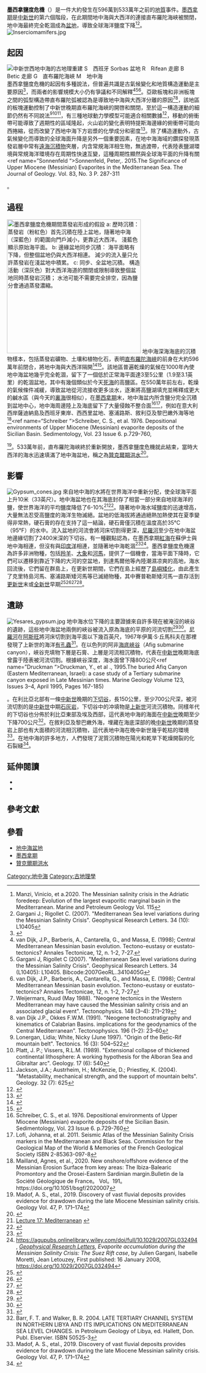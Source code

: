 {{Expand language|1=en|time=2021-10-04T03:54:19+00:00}}
'''墨西拿鹽度危機'''（{{lang-en|Messinian salinity crisis}}）是一件大約發生在596萬到533萬年之前的[[地質|地質]]事件。[[墨西拿期|墨西拿期]]是[[中新世|中新世]]的第六個階段，在此期間地中海與大西洋的連接直布羅陀海峽被關閉，地中海最終完全乾涸成為[[盆地|盆地]]，導致全球海洋鹽度下降<ref name=”Manzi”>Manzi, Vinicio, et a.2020. The Messinian salinity crisis in the Adriatic foredeep: Evolution of the largest evaporitic marginal basin in the Mediterranean. Marine and Petroleum Geology Vol. 115</ref><ref name=”Gargani”>Gargani J.; Rigollet C. (2007). "Mediterranean Sea level variations during the Messinian Salinity Crisis". Geophysical Research Letters. 34 (10): L10405</ref>。
[[File:Inserciomamifers.jpg|thumb]]
==起因==
[[File:Messinian palaeogeography.svg|thumb|中新世西地中海的古地理重建<br />
{{legend-line|red solid 2px|今日海岸線}}
'''S''' 西班牙 Sorbas 盆地<br />
'''R''' Rifean 走廊<br />
'''B''' Betic 走廊<br />
'''G''' 直布羅陀海峽<br />
'''M''' 地中海]]
墨西拿鹽度危機的起因有多種說法，但普遍共識是古氣候變化和地質構造運動是主要原因<ref name ="Gargani-2007">{{cite journal |vauthors=Gargani J, Rigollet C |year=2007|title=Mediterranean Sea level variations during the Messinian Salinity Crisis.|journal=Geophysical Research Letters |volume=34 |issue= L10405 |pages= L10405|doi=10.1029/2007GL029885|bibcode=2007GeoRL..3410405G|s2cid=128771539|url=https://semanticscholar.org/paper/8b87f296fc8153f8346509279b9423a857a571de|doi-access=free }}</ref>，而兩者的影響規模大小仍有爭議和不同解釋<ref name="Van dijk-etal-1998">van Dijk, J.P., Barberis, A., Cantarella, G., and Massa, E. (1998); Central Mediterranean Messinian basin evolution. Tectono-eustasy or eustato-tectonics? Annales Tectonicae, 12, n. 1-2, 7-27.</ref><ref name=”Gargani“>Gargani J, Rigollet C (2007). "Mediterranean Sea level variations during the Messinian Salinity Crisis". Geophysical Research Letters. 34 (L10405): L10405. Bibcode:2007GeoRL..3410405G</ref><ref name=”Dijk“>van Dijk, J.P., Barberis, A., Cantarella, G., and Massa, E. (1998); Central Mediterranean Messinian basin evolution. Tectono-eustasy or eustato-tectonics? Annales Tectonicae, 12, n. 1-2, 7-27</ref>。亞歐板塊和非洲板塊之間的弧型構造帶直布羅陀弧被認為是導致地中海與大西洋分離的原因<ref name="Weijermars“">Weijermars, Ruud (May 1988). "Neogene tectonics in the Western Mediterranean may have caused the Messinian salinity crisis and an associated glacial event". Tectonophysics. 148 (3–4): 211–219</ref><ref name=”Dijk1“>van Dijk J.P., Okkes F.W.M. (1991). "Neogene tectonostratigraphy and kinematics of Calabrian Basins. implications for the geodynamics of the Central Mediterranean". Tectonophysics. 196 (1–2): 23–60</ref>，該地區的板塊運動控制了中新世晚期直布羅陀海峽的開啓和關閉，至於這一構造運動的細節仍然有不同說法<ref name=”Lonergan“>Lonergan, Lidia; White, Nicky (June 1997). "Origin of the Betic-Rif mountain belt". Tectonics. 16 (3): 504–522</ref><ref name=”Platt“> Platt, J. P.; Vissers, R.L.M. (1989). "Extensional collapse of thickened continental lithosphere: A working hypothesis for the Alboran Sea and Gibraltar arc". Geology. 17 (6): 540</ref><ref name=”Jackson“>Jackson, J.A.; Austrheim, H.; McKenzie, D.; Priestley, K. (2004). "Metastability, mechanical strength, and the support of mountain belts". Geology. 32 (7): 625</ref>，有三種地球動力學模型可能適合相關數據<ref name="van Dijk-and-Okkes_1991">{{cite journal | author = van Dijk J.P., Okkes F.W.M. | year = 1991 | title = Neogene tectonostratigraphy and kinematics of Calabrian Basins. implications for the geodynamics of the Central Mediterranean | journal = Tectonophysics | volume = 196 | issue = 1–2| pages = 23–60 | doi=10.1016/0040-1951(91)90288-4| bibcode = 1991Tectp.196...23V}}</ref>，移動的俯衝帶可能導致了週期性的區域隆起，火山岩的變化表明特提斯海邊緣的俯衝帶可能向西捲縮，從而改變了西地中海下方岩漿的化學成分和密度<ref name=Lonergan1997>{{cite journal|last1=Lonergan|first1=Lidia|last2=White|first2=Nicky|title=Origin of the Betic-Rif mountain belt|journal=Tectonics|date=June 1997|volume=16|issue=3|pages=504–522|doi=10.1029/96TC03937|bibcode=1997Tecto..16..504L|hdl=10044/1/21686|hdl-access=free}}</ref>。除了構造運動外，古氣候變化而導致的全球海面升降是另外一個重要因素，在地中海海域的鑽探發現蒸發岩層中常有[[遠海沉積物|遠海沉積物]]夾層，内含常規海洋相生物，無過渡帶，代表陸表鹽湖環境與常規海洋環境存在周期性快速互變，這種周期性顯然與全球海平面的升降有關<ref name=”Sonnenfeld “>Sonnenfeld, Peter,. 2015.The Significance of Upper Miocene (Messinian) Evaporites in the Mediterranean Sea. The Journal of Geology. Vol. 83, No. 3  P. 287-311</ref>。

==過程==
[[File:MSC basin hypotheses.svg|thumb|350px|墨西拿鹽度危機期間蒸發岩形成的假設
<br />a: 歷時沉積：蒸發岩（粉紅色）首先沉積在陸上盆地，隨著地中海（深藍色）的範圍向門戶減小，更靠近大西洋。 淺藍色顯示原始海平面。
<br />b: 邊緣盆地同步沉積： 海平面略有下降，但整個盆地仍與大西洋相連。 減少的流入量只允許蒸發岩在淺盆地中積累。
<br />c: 同步、全盆地沉積。 構造活動（深灰色）對大西洋海道的關閉或限制導致整個盆地同時蒸發岩沉積； 水池可能不需要完全排空，因為鹽分會通過蒸發濃縮。]]
地中海深海海底的沉積物樣本，包括蒸發岩礦物、土壤和植物化石，表明[[直布羅陀海峽|直布羅陀海峽]]的前身在大約596萬年前閉合，將地中海與大西洋隔開<ref>{{Cite book|last=Cunliffe|first=Sir Barry|url=https://books.google.com/books?id=H583DwAAQBAJ&newbks=0&printsec=frontcover&pg=PT56&dq&hl=en|title=On the Ocean: The Mediterranean and the Atlantic from prehistory to AD 1500|date=2017-09-29|publisher=Oxford University Press|isbn=978-0-19-107534-6|pages=56|language=en|quote=the remnant Tethys became joined to the Atlantic, roughly along the line of what was to become the Strait of Gibraltar. About 5.96 million years ago this gap closed, initiating what is known as the Messinian Salinity Crisis, which lasted for more than half a million years before the Atlantic was reunited once more with the Mediterranean.|access-date=2021-10-04|archive-date=2021-10-12|archive-url=https://web.archive.org/web/20211012234216/https://books.google.com/books?id=H583DwAAQBAJ&newbks=0&printsec=frontcover&pg=PT56&dq&hl=en|dead-url=no}}</ref><ref name="Gargani J., Rigollet C. 2007 L10405">{{cite journal|author1=Gargani J. |author2=Rigollet C. |title=Mediterranean Sea level variations during the Messinian Salinity Crisis.|journal=Geophysical Research Letters|date=2007|volume=34|issue=10 |page= L10405|doi=10.1029/2007gl029885|bibcode=2007GeoRL..3410405G|s2cid=128771539 |url=https://semanticscholar.org/paper/8b87f296fc8153f8346509279b9423a857a571de |doi-access=free}}</ref>。該地區普遍乾燥的氣候在1000年內使地中海盆地幾乎完全乾涸，留下了一個低於正常海平面達3至5公里（1.9至3.1英里）的乾涸盆地，其中有幾個類似於今天[[死海|死海]]的高鹽區。在550萬年前左右，乾燥的氣候條件减緩，導致盆地從河流接收更多淡水，逐漸將高鹽湖填充並稀釋成更大的鹹水區（與今天的[[裏海|裏海]]很相似），在[[墨西拿期|墨西拿期]]末，地中海盆内所含鹽分完全沉積到盆地中心，地中海周邊陸上及海底留下了大量侵蝕不整合面<ref name="Schreiber“">Schreiber, C. S., et al. 1976. Depositional environments of Upper Miocene (Messinian) evaporite deposits of the Sicilian Basin. Sedimentology, Vol. 23 Issue 6. p.729-760</ref><ref name=”Lofi”>Lofi, Johanna, et al. 2011. Seismic Atlas of the Messinian Salinity Crisis markers in the Mediterranean and Black Seas. Commission for the Geological Map of the World & Memories of the French Geological Society ISBN 2-85363-097-8</ref>，例如在意大利西岸薩迪納島及西班牙東岸、西西里盆地、塞浦路斯、敘利亞及黎巴嫩外海等地<ref name=”Maillard”> Mailland, Agnes, et al., 2020. New onshore/offshore evidence of the Messinian Erosion Surface from key areas: The Ibiza-Balearic Promontory and the Orosei-Eastern Sardinian margin.Bulletin de la Société Géologique de France。 Vol。191。https://doi.org/10.1051/bsgf/2020007</ref><ref name=“Schreiber “>Schreiber, C. S., et al. 1976. Depositional environments of Upper Miocene (Messinian) evaporite deposits of the Sicilian Basin. Sedimentology, Vol. 23 Issue 6. p.729-760,</ref><ref name=”Madof”>Madof, A. S., etal., 2019. Discovery of vast fluvial deposits provides evidence for drawdown during the late Miocene Messinian salinity crisis. Geology Vol. 47, P. 171–174</ref>。533萬年前，直布羅陀海峽終於重新開放，墨西拿鹽度危機就此結束，當時大西洋的海水迅速填滿了地中海盆地，稱之為[[贊克爾期洪水|贊克爾期洪水]]<ref name="ReferenceA">{{cite journal|last1=Clauzon|first1=Georges|last2=Suc|first2=Jean-Pierre|last3=Gautier|first3=François|last4=Berger|first4=André|last5=Loutre|first5=Marie-France|title=Alternate interpretation of the Messinian salinity crisis: Controversy resolved?|url=https://archive.org/details/sim_geology_1996-04_24_4/page/363|journal=Geology|date=1996|volume=24|issue=4|pages=363|doi=10.1130/0091-7613(1996)024<0363:AIOTMS>2.3.CO;2|bibcode=1996Geo....24..363C}}</ref>。

==影響==
[[File:Gypsum_cones.jpg|thumb]]
來自地中海的水將在世界海洋中重新分配，使全球海平面上升10米（33英尺）。地中海盆地也在其海底封存了相當一部分來自地球海洋的鹽，使世界海洋的平均鹽度降低了6-10%<ref name=autogenerated1>[http://www.geo.arizona.edu/geo2xx/geo212.034/Lect17.html Lecture 17: Mediterranean<!-- Bot generated title -->] {{webarchive|url=https://web.archive.org/web/20100523081426/http://www.geo.arizona.edu/geo2xx/geo212.034/Lect17.html |date=2010-05-23 }}</ref><ref>{{cite book | last = Warren | first = John K. | title = Evaporites: sediments, resources and hydrocarbons | page = 147 | publisher = Birkhäuser | year = 2006 | isbn = 978-3-540-26011-0 | url = https://books.google.com/books?id=0x7Q2elh-joC&pg=PA47 | access-date = 2016-12-15 | archive-date = 2021-10-04 | archive-url = https://web.archive.org/web/20211004080836/https://books.google.com/books?id=0x7Q2elh-joC&pg=PA47 | dead-url = no }}</ref>。隨著地中海水域鹽度的迅速增高，大量無法忍受高鹽度的海洋生物滅絕。盆地的低海拔將通過絕熱加熱使其在夏季變得非常熱，硬石膏的存在支持了這一結論，硬石膏僅沉積在溫度高於35°C（95°F）的水中。流入盆地的河流會將河床切割得更深，[[尼羅河|尼羅河]]至少在地中海盆地邊緣切割了2400米深的下切谷。有一種觀點認為，在墨西拿期[[紅海|紅海]]在蘇伊士與地中海相連，但沒有與[[印度洋|印度洋]]相連，並隨著地中海乾涸<ref>{{cite web| title = Vast "Grand Canyon" Lurks 8,200 Feet BENEATH Cairo, Egypt | publisher = Biot Report 403 | date = September 21, 2006 | url = https://groups.yahoo.com/group/InPursuitofWisdom/message/3821
}}</ref><ref>https://agupubs.onlinelibrary.wiley.com/doi/full/10.1029/2007GL032494 {{Wayback|url=https://agupubs.onlinelibrary.wiley.com/doi/full/10.1029/2007GL032494 |date=20170630033829 }}, ''[[Geophysical_Research_Letters|Geophysical Research Letters]]'', ''Evaporite accumulation during the Messinian Salinity Crisis: The Suez Rift case'', by Julien Gargani, Isabelle Moretti, Jean Letouzey, First published: 16 January 2008, https://doi.org/10.1029/2007GL032494</ref>。墨西拿鹽度危機還為許多非洲物種，包括[[羚羊|羚羊]]、[[大象|大象]]和[[河馬|河馬]]，提供了一個機會，當海平面下降時，它們可以遷移到靠近下降的大河的空盆地，到達馬爾他等內陸潮濕凉爽的高地，海水回流後，它們留在群島上，在更新世期間，它們在島上經歷了[[島嶼矮化|島嶼矮化]]，由此產生了克里特島河馬、塞浦路斯矮河馬等已滅絕物種，其中賽普勒斯矮河馬一直存活到[[更新世|更新世]]末或[[全新世|全新世]]早期<ref>{{Cite journal | author = A. Simmons | year = 2000 | title = Faunal extinction in an island society: pygmy hippopotamus hunters of Cyprus | journal = [[Geoarchaeology|Geoarchaeology]] | volume = 15 | issue = 4 | pages = 379–381 | doi = 10.1002/(SICI)1520-6548(200004)15:4<379::AID-GEA7>3.0.CO;2-E}}</ref><ref>{{cite journal |author1=Gargani J. |author2=Rigollet C |author3=Scarselli S. | title = Isostatic response and geomorphological evolution of the Nile valley during the Messinian salinity crisis.| journal = Bull. Soc. Géol. Fr. | volume = 181| pages = 19–26| doi=10.2113/gssgfbull.181.1.19|year=2010 }}</ref><ref>{{cite journal| author = Gargani J.| title = Modelling of the erosion in the Rhone valley during the Messinian crisis (France)| journal =  Quaternary International| volume = 121| pages = 13–22| doi=10.1016/j.quaint.2004.01.020| bibcode =2004QuInt.121...13G| year = 2004}}</ref><ref>{{cite journal|last=Petronio |first=C. |year=1995 |title=Note on the taxonomy of Pleistocene hippopotamuses |journal=Ibex |volume=3 |pages=53–55 |url=http://www.mountainecology.org/IBEX3/pdf/Art_Capitolo1/note_taxonomy_pleistocene.pdf |access-date=2008-08-23 |url-status=dead |archive-url=https://web.archive.org/web/20080912012236/http://www.mountainecology.org/IBEX3/pdf/Art_Capitolo1/note_taxonomy_pleistocene.pdf |archive-date=2008-09-12 }}</ref>。

==遺跡==
[[File:Yesares_gypsum.jpg|thumb]]
地中海水位下降的主要證據來自許多現在被淹沒的峽谷的遺跡，這些地中海盆地兩側的峽谷被流入原為海底的平原的河流切割<ref name="Gargani J., Rigollet C, Scarselli S. 2010 19–26">{{cite journal|author1=Gargani J. |author2=Rigollet C |author3=Scarselli S. | date = 2010| title = Isostatic response and geomorphological evolution of the Nile valley during the Messinian salinity crisis.| journal = Bull. Soc. Géol. Fr. | volume = 181| pages = 19–26| doi=10.2113/gssgfbull.181.1.19
}}</ref><ref name="Gargani J. 2004 13–22">{{cite journal| author = Gargani J.| date = 2004| title = Modelling of the erosion in the Rhone valley during the Messinian crisis (France)| journal =  Quaternary International| volume = 121| issue = 1| pages = 13–22| doi=10.1016/j.quaint.2004.01.020| bibcode = 2004QuInt.121...13G
 }}</ref>。[[尼羅河|尼羅河]]在[[阿斯旺|阿斯旺]]將河床切割到海平面以下幾百英尺，1967年伊萬·S·丘馬科夫在那裡發現了上新世的海洋[[有孔蟲|有孔蟲]]<ref>{{cite book|last=Warren|first=J.K.|title=Evaporites: sediments, resources and hydrocarbons|url=https://books.google.com/books?id=ihny39BvVhIC&pg=PA352|year=2006|publisher=Birkhäuser|isbn=978-3-540-26011-0|page=352|access-date=2016-12-15|archive-date=2021-11-06|archive-url=https://web.archive.org/web/20211106024429/https://books.google.com/books?id=ihny39BvVhIC&pg=PA352|dead-url=no}}</ref>。在以色列的阿非[[海底峽谷|海底峽谷]]（Afig submarine canyon），峽谷充填物下層是石膏、上層是河流相沉積物，代表在[[中新世|中新世]]晚期海底曾露于陸表被河流切割。根據峽谷深度，海水面曾下降800公尺<ref name=”Druckman “>Druckman, Y., et al ., 1995.The buried Afiq Canyon (Eastern Mediterranean, Israel): a case study of a Tertiary submarine canyon exposed in Late Messinian times. Marine Geology Volume 123, Issues 3–4, April 1995, Pages 167-185)</ref>。在利比亞北部有一條[[中新世|中新世]]晚期的[[下切谷|下切谷]]，長150公里，至少700公尺深，被河流切割的是[[中新世|中新世]]中期[[石灰岩|石灰岩]]，下切谷中的冲填物是[[上新世|上新世]]河流沉積物。同樣年代的下切谷也分佈於利比亞東部及埃及西部，這代表地中海的海面在[[中新世|中新世]]晚期至少下降700公尺<ref name=”Barr”> Barr, F. T.  and Walker, B. R. 2004. LATE TERTIARY CHANNEL SYSTEM IN NORTHERN LIBYA AND ITS IMPLICATIONS ON MEDITERRANEAN SEA LEVEL CHANGES. in Petroleum Geology of Libya, ed. Hallett, Don.  Publ. Elservier. ISBN 50525-3</ref>。在敘利亞及黎巴嫩外海，埋藏在海底深部的晚[[中新世|中新世]]晚期的蒸發岩上部也有大面積的河流相沉積物，這代表地中海在晚中新世幾乎乾枯的環境<ref name=”Madof”>Madof, A. S., etal., 2019. Discovery of vast fluvial deposits provides evidence for drawdown during the late Miocene Messinian salinity crisis. Geology Vol. 47, P. 171–174</ref>。在地中海的許多地方，人們發現了泥質沉積物在陽光和乾旱下乾燥開裂的化石裂縫<ref name="Wade">{{cite journal|last=Wade|first=B.S.|author2=Brown P.R.|year=2006|title=Calcareous nannofossils in extreme environments: The Messinian Salinity Crisis, Polemi Basin, Cyprus|journal=Palaeogeography, Palaeoclimatology, Palaeoecology|volume=233|issue=3–4|pages=271–286|doi=10.1016/j.palaeo.2005.10.007|url=http://geotest.tamu.edu/userfiles/42/wade2006.pdf|access-date=2016-12-15|archive-date=2016-03-03|archive-url=https://web.archive.org/web/20160303181710/http://geotest.tamu.edu/userfiles/42/wade2006.pdf|dead-url=no}}</ref>。

==延伸閱讀==
* {{cite book|
author=[[许靖华|Kenneth J. Hsu]]|
title = The Mediterranean Was a Desert: A Voyage of the Glomar Challenger |
publisher = Princeton University Press|
isbn = 0-691-02406-5|
language = en
}}
*{{cite book| title = Evaporite sequences in petroleum exploration: Geological methods| editor1-last = Majithia| editor1-first = Margaret| editor2-last = Nely| editor2-first = Georges| publisher = Editions TECHNIP| year = 1994| isbn = 978-2-7108-0624-0| url = https://books.google.com/books?id=PCa40Yy-NZwC&pg=PA94| access-date = 2016-12-15| archive-date = 2021-10-04| archive-url = https://web.archive.org/web/20211004080834/https://books.google.com/books?id=PCa40Yy-NZwC&pg=PA94| dead-url = no}}

==參考文獻==
{{reflist}}

==參看==
*[[地中海盆地|地中海盆地]]
*[[墨西拿期|墨西拿期]]
*[[贊克爾期洪水|贊克爾期洪水]]
[[Category:地中海|Category:地中海]]
[[Category:古地理學|Category:古地理學]]